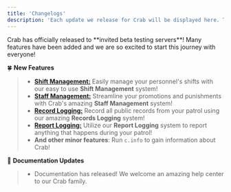 ```yaml
---
title: 'Changelogs'
description: 'Each update we release for Crab will be displayed here. The top-most log will be the most recent update!'
---
```


<Update label="September 2025" description="v0.1.0" >
Crab has officially released to **invited beta testing servers**! Many features have been added and we are so excited to start this journey with everyone!

🍀 **New Features**
> - [**Shift Management:**](/modules/shift-mgmt) Easily manage your personnel's shifts with our easy to use **Shift Management** system!
> - [**Staff Management:**](/modules/staff-mgmt) Streamline your promotions and punishments with Crab's amazing **Staff Management** system!
> - [**Record Logging:**](/modules/records) Record all public records from your patrol using our amazing **Records Logging** system!
> - [**Report Logging:**](/modules/reports) Utilize our **Report Logging** system to report anything that happens during your patrol!
> - **And other minor features**: Run `c.info` to gain information about Crab!

🍃 **Documentation Updates**
> - Documentation has released! We welcome an amazing help center to our Crab family.
</Update>
